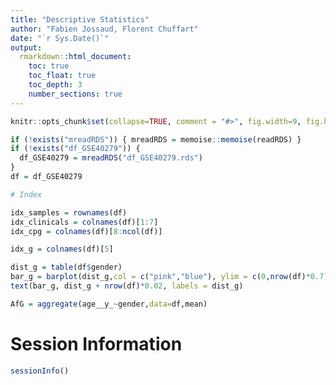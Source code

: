 ```yaml
---
title: "Descriptive Statistics"
author: "Fabien Jossaud, Florent Chuffart"
date: "`r Sys.Date()`"
output: 
  rmarkdown::html_document:
    toc: true
    toc_float: true
    toc_depth: 3
    number_sections: true
---
```



```r
knitr::opts_chunk$set(collapse=TRUE, comment = "#>", fig.width=9, fig.height=6, eval=TRUE, echo=TRUE, results="verbatim")
```

```r

if (!exists("mreadRDS")) { mreadRDS = memoise::memoise(readRDS) }
if (!exists("df_GSE40279")) {
  df_GSE40279 = mreadRDS("df_GSE40279.rds")  
}
df = df_GSE40279

# Index

idx_samples = rownames(df)
idx_clinicals = colnames(df)[1:7]
idx_cpg = colnames(df)[8:ncol(df)]


```

```r

idx_g = colnames(df)[5]

dist_g = table(df$gender)  
bar_g = barplot(dist_g,col = c("pink","blue"), ylim = c(0,nrow(df)*0.7))
text(bar_g, dist_g + nrow(df)*0.02, labels = dist_g)

AfG = aggregate(age__y_~gender,data=df,mean)
```

# Session Information

```r
sessionInfo()
```

